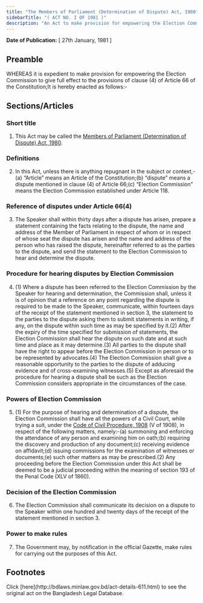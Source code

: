 ```yaml
---
title: "The Members of Parliament (Determination of Dispute) Act, 1980"
sidebarTitle: "( ACT NO. I OF 1981 )"
description: "An Act to make provision for empowering the Election Commission to give full effect to the provisions of clause (4) of Article 66 of the Constitution."
---
```


**Date of Publication:** [ 27th January, 1981 ]

## Preamble

WHEREAS it is expedient to make provision for empowering the Election Commission to give full effect to the provisions of clause (4) of Article 66 of the Constitution;It is hereby enacted as follows:-

## Sections/Articles

### Short title

1. This Act may be called the [Members of Parliament (Determination of Dispute) Act, 1980](/laws/act-611 "Members of Parliament (Determination of Dispute) Act, 1980").

### Definitions

2. In this Act, unless there is anything repugnant in the subject or context,-(a) “Article” means an Article of the Constitution;(b) “dispute” means a dispute mentioned in clause (4) of Article 66;(c) “Election Commission” means the Election Commission established under Article 118.

### Reference of disputes under Article 66(4)

3. The Speaker shall within thirty days after a dispute has arisen, prepare a statement containing the facts relating to the dispute, the name and address of the Member of Parliament in respect of whom or in respect of whose seat the dispute has arisen and the name and address of the person who has raised the dispute, hereinafter referred to as the parties to the dispute, and send the statement to the Election Commission to hear and determine the dispute.

### Procedure for hearing disputes by Election Commission

4. (1) Where a dispute has been referred to the Election Commission by the Speaker for hearing and determination, the Commission shall, unless it is of opinion that a reference on any point regarding the dispute is required to be made to the Speaker, communicate, within fourteen days of the receipt of the statement mentioned in section 3, the statement to the parties to the dispute asking them to submit statements in writing, if any, on the dispute within such time as may be specified by it.(2) After the expiry of the time specified for submission of statements, the Election Commission shall hear the dispute on such date and at such time and place as it may determine.(3) All parties to the dispute shall have the right to appear before the Election Commission in person or to be represented by advocates.(4) The Election Commission shall give a reasonable opportunity to the parties to the dispute of adducing evidence and of cross-examining witnesses.(5) Except as aforesaid the procedure for hearing a dispute shall be such as the Election Commission considers appropriate in the circumstances of the case.

### Powers of Election Commission

5. (1) For the purpose of hearing and determination of a dispute, the Election Commission shall have all the powers of a Civil Court, while trying a suit, under the [Code of Civil Procedure, 1908](/laws/act-86 "Code of Civil Procedure, 1908") (V of 1908), in respect of the following matters, namely:-(a) summoning and enforcing the attendance of any person and examining him on oath;(b) requiring the discovery and production of any document;(c) receiving evidence on affidavit;(d) issuing commissions for the examination of witnesses or documents;(e) such other matters as may be prescribed.(2) Any proceeding before the Election Commission under this Act shall be deemed to be a judicial proceeding within the meaning of section 193 of the Penal Code (XLV of 1860).

### Decision of the Election Commission

6. The Election Commission shall communicate its decision on a dispute to the Speaker within one hundred and twenty days of the receipt of the statement mentioned in section 3.

### Power to make rules

7. The Government may, by notification in the official Gazette, make rules for carrying out the purposes of this Act.

## Footnotes

<Note>
  Click [here](http://bdlaws.minlaw.gov.bd/act-details-611.html) to see the original act on the Bangladesh Legal Database.
</Note>
